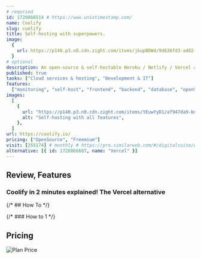```yaml
---
# requried
id: 1720866514 # https://www.unixtimestamp.com/
name: Coolify
slug: coolify
title: Self-hosting with superpowers.
image:
  {
    url: https://p140.p3.n0.cdn.zight.com/items/jkupBDW4/9d636fd3-ad82-4f94-8bfc-e44b48772741.jpg,
  }
# optional
description: An open-source & self-hostable Heroku / Netlify / Vercel alternative.
published: true
tasks: ["Cloud services & hosting", "Development & IT"]
features:
  ["monitoring", "self-host", "frontend", "backend", "database", "openSource"]
images:
  [
    {
      url: "https://p140.p3.n0.cdn.zight.com/items/YEuwYyD1/af947da9-bd5a-4f57-a5a7-3ec4b08d990a.jpg",
      alt: "Self-hosting with all features",
    },
  ]
url: https://coolify.io/
pricing: ["OpenSource", "Freemium"]
visit: [255174] # monthly # https://pro.similarweb.com/#/digitalsuite/websiteanalysis/home
alternative: [{ id: 1720866687, name: "Vercel" }]
---
```


## Review, Features

### Coolify in 2 minutes explained! The Vercel alternative

<DetailYoutube videoId="HZanV8A9QnA" startTime={0} />

{/* ## How To */}

{/* ### How to 1 */}

## Pricing

<Img
  src="https://p140.p3.n0.cdn.zight.com/items/7KuZl8zb/e30d3703-6e13-4f5e-8720-a5fa1338d0c8.jpg?v=%22aec3b4952534b2e2a96f09a5e2660e5a%22"
  alt="Plan Price"
/>
